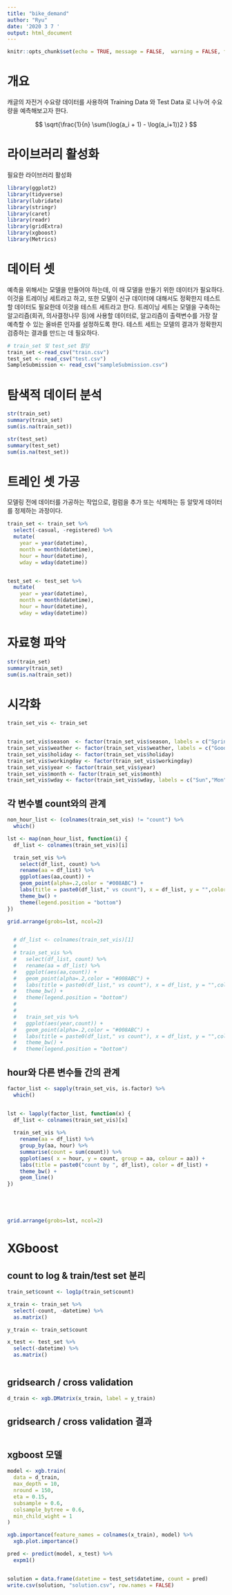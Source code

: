 ```yaml
---
title: "bike_demand"
author: "Ryu"
date: '2020 3 7 '
output: html_document
---
```


```r
knitr::opts_chunk$set(echo = TRUE, message = FALSE,  warning = FALSE, fig.width=10, fig.height = 8)
```

# 개요

캐글의 자전거 수요량 데이터를 사용하여 Training Data 와 Test Data 로 나누어 수요량을 예측해보고자 한다.  


<p align="center">
$$ \sqrt{\frac{1}{n} \sum(\log(a_i + 1) - \log(a_i+1))2 } $$
</p>


# 라이브러리 활성화

필요한 라이브러리 활성화
```r
library(ggplot2)
library(tidyverse)
library(lubridate)
library(stringr)
library(caret)
library(readr)
library(gridExtra)
library(xgboost)
library(Metrics)
```

# 데이터 셋

예측을 위해서는 모델을 만들어야 하는데, 이 때 모델을 만들기 위한 데이터가 필요하다. 이것을 트레이닝 세트라고 하고, 또한 모델이 신규 데이터에 대해서도 정확한지 테스트할 데이터도 필요한데 이것을 테스트 세트라고 한다. 트레이닝 세트는 모델을 구축하는 알고리즘(회귀, 의사결정나무 등)에 사용할 데이터로, 알고리즘이 출력변수를 가장 잘 예측할 수 있는 올바른 인자를 설정하도록 한다. 테스트 세트는 모델의 결과가 정확한지 검증하는 결과를 만드는 데 필요하다. 
```r
# train_set 및 test_set 할당
train_set <-read_csv("train.csv")
test_set <- read_csv("test.csv")
SampleSubmission <- read_csv("sampleSubmission.csv")
```

# 탐색적 데이터 분석


```r
str(train_set) 
summary(train_set)
sum(is.na(train_set))

str(test_set)
summary(test_set)
sum(is.na(test_set))


```

# 트레인 셋 가공

모델링 전에 데이터를 가공하는 작업으로, 컬럼을 추가 또는 삭제하는 등 알맞게 데이터를 정제하는 과정이다.  
```r
train_set <- train_set %>% 
  select(-casual, -registered) %>% 
  mutate(
    year = year(datetime),
    month = month(datetime),
    hour = hour(datetime),
    wday = wday(datetime))


test_set <- test_set %>% 
  mutate(
    year = year(datetime),
    month = month(datetime),
    hour = hour(datetime),
    wday = wday(datetime))
```

# 자료형 파악

```r
str(train_set)
summary(train_set)
sum(is.na(train_set))
```

# 시각화

```r
train_set_vis <- train_set


train_set_vis$season  <- factor(train_set_vis$season, labels = c("Spring", "Summer", "Fall", "Winter"))
train_set_vis$weather <- factor(train_set_vis$weather, labels = c("Good", "Normal", "Bad", "Very Bad"))
train_set_vis$holiday <- factor(train_set_vis$holiday)
train_set_vis$workingday <- factor(train_set_vis$workingday)
train_set_vis$year <- factor(train_set_vis$year)
train_set_vis$month <- factor(train_set_vis$month)
train_set_vis$wday <- factor(train_set_vis$wday, labels = c("Sun","Mon", "Tue","Wed","Thu","Fir","Sat"))
```


## 각 변수별 count와의 관계



```r
non_hour_list <- (colnames(train_set_vis) != "count") %>%
  which()

lst <- map(non_hour_list, function(i) {
  df_list <- colnames(train_set_vis)[i]

  train_set_vis %>%
    select(df_list, count) %>%
    rename(aa = df_list) %>%
    ggplot(aes(aa,count)) +
    geom_point(alpha=.2,color = "#008ABC") +
    labs(title = paste0(df_list," vs count"), x = df_list, y = "",color=df_list) +
    theme_bw() +
    theme(legend.position = "bottom")
})

grid.arrange(grobs=lst, ncol=2)


  # df_list <- colnames(train_set_vis)[1]
  # 
  # train_set_vis %>%
  #   select(df_list, count) %>%
  #   rename(aa = df_list) %>%
  #   ggplot(aes(aa,count)) +
  #   geom_point(alpha=.2,color = "#008ABC") +
  #   labs(title = paste0(df_list," vs count"), x = df_list, y = "",color=df_list) +
  #   theme_bw() +
  #   theme(legend.position = "bottom")
  # 
  # 
  #   train_set_vis %>%
  #   ggplot(aes(year,count)) +
  #   geom_point(alpha=.2,color = "#008ABC") +
  #   labs(title = paste0(df_list," vs count"), x = df_list, y = "",color=df_list) +
  #   theme_bw() +
  #   theme(legend.position = "bottom")
```


## hour와 다른 변수들 간의 관계

```r
factor_list <- sapply(train_set_vis, is.factor) %>% 
  which()


lst <- lapply(factor_list, function(x) {
  df_list <- colnames(train_set_vis)[x]
  
  train_set_vis %>% 
    rename(aa = df_list) %>% 
    group_by(aa, hour) %>% 
    summarise(count = sum(count)) %>% 
    ggplot(aes( x = hour, y = count, group = aa, colour = aa)) +
    labs(title = paste0("count by ", df_list), color = df_list) +
    theme_bw() +
    geom_line()
})





grid.arrange(grobs=lst, ncol=2)


```


# XGboost

## count to log & train/test set 분리 

```r

train_set$count <- log1p(train_set$count)

x_train <- train_set %>% 
  select(-count, -datetime) %>% 
  as.matrix()

y_train <- train_set$count 

x_test <- test_set %>% 
  select(-datetime) %>% 
  as.matrix()



```


## gridsearch / cross validation

```r
d_train <- xgb.DMatrix(x_train, label = y_train)

```

## gridsearch / cross validation 결과

```r

```

## xgboost 모델

```r



model <- xgb.train(
  data = d_train, 
  max_depth = 10,
  nround = 150,
  eta = 0.15,
  subsample = 0.6,
  colsample_bytree = 0.6,
  min_child_wight = 1
)

xgb.importance(feature_names = colnames(x_train), model) %>% 
  xgb.plot.importance()
```

```r
pred <- predict(model, x_test) %>% 
  expm1()


solution = data.frame(datetime = test_set$datetime, count = pred)
write.csv(solution, "solution.csv", row.names = FALSE)
```


